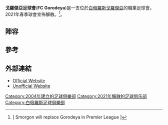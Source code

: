 {{Infobox football club
| clubname   = 戈羅傑亞足球會
| image      = <!-- 檔案不存在 [[File:FCGorodeya.png|File:FCGorodeya.png]] ，可從英文維基百科取得 -->
| fullname   = Football Club Gorodeya
| nickname   = 
| shortname  = 
| founded    = {{Start date and years ago|df=yes|2004}}
| dissolved  = 
| ground     = Gorodeya Stadium
| capacity   = 1,020
| chrtitle   = President
| chairman   = Aleksandr Marchenko
| mgrtitle   = Head Coach
| manager    = [[Sergey_Yaromko|Sergey Yaromko]]
| league     = [[白俄羅斯足球超級聯賽|白俄羅斯足球超級聯賽]]
| season     = 2018
| position   = [[白俄羅斯足球甲級聯賽|白俄羅斯足球甲級聯賽]], 9 (升級)
| pattern_la1= |pattern_b1=_mar12T |pattern_ra1= |pattern_sh1=_adidaswhite
| leftarm1=008000 |body1= |rightarm1=008000 |shorts1=008000 |socks1=008000
| pattern_la2=_shoulder_stripes_white_shirt |pattern_b2=_shoulder_stripes_green_stripes |pattern_ra2=_shoulder_stripes_white_shirt |pattern_sh2=_adidasonwhite
| leftarm2=008000 |body2=FFFFFF |rightarm2=008000 |shorts2=008000 |socks2=
}}

'''戈羅傑亞足球會'''('''FC Gorodeya''')是一支位於[[白俄羅斯|白俄羅斯]][[戈羅傑亞|戈羅傑亞]]的職業足球會。2021年春季球會宣佈解散。<ref>[{{Cite web |url=https://football.by/news/148619.html |title=Smorgon will replace Gorodeya in Premier League {{in lang|ru}} |access-date=2022-04-15 |archive-date=2022-03-04 |archive-url=https://web.archive.org/web/20220304121843/https://football.by/news/148619.html }} Smorgon will replace Gorodeya in Premier League {{in lang|ru}}]</ref>。

==陣容==
{{updated|2016年1月}}
{{Fs start}}
{{Fs player|no=1|name=[[Simas_Skinderis|Simas Skinderis]]|nat=LTU|pos=GK}}
{{Fs player|no=2|name=[[Filipp_Polyakov|Filipp Polyakov]]|nat=BLR|pos=DF}}
{{Fs player|no=3|name=[[Ruslan_Yudenkov|Ruslan Yudenkov]]|nat=BLR|pos=MF}}
{{Fs player|no=4|name=[[Yury_Valavik|Yury Valavik]]|nat=BLR|pos=MF}}
{{Fs player|no=7|name=[[Anton_Saroka|Anton Saroka]]|nat=BLR|pos=FW}}
{{Fs player|no=8|name=[[Vyachaslaw_Yaraslawski|Vyachaslaw Yaraslawski]]|nat=BLR|pos=DF}}
{{Fs player|no=10|name=[[Dzmitry_Lebedzew|Dzmitry Lebedzew]]|nat=BLR|pos=MF}}
{{Fs player|no=11|name=[[Mikhail_Kolyadko|Mikhail Kolyadko]]|nat=BLR|pos=MF}}
{{Fs player|no=13|name=[[Ihar_Maltsaw|Ihar Maltsaw]]|nat=BLR|pos=DF}}
{{Fs player|no=14|name=[[Yevgeniy_Shidlovskiy|Yevgeniy Shidlovskiy]]|nat=BLR|pos=FW}}
{{Fs player|no=16|name=[[Vladimir_Pyatigorets|Vladimir Pyatigorets]]|nat=BLR|pos=GK}}
{{Fs player|no=19|name=[[Alyaksey_Khaletski|Alyaksey Khaletski]]|nat=BLR|pos=MF}}
{{Fs player|no=20|name=[[Alyaksey_Martynets|Alyaksey Martynets]]|nat=BLR|pos=MF}}
{{Fs mid}}
{{Fs player|no=21|name=[[Kiril_Pavlyuchek|Kiril Pavlyuchek]]|nat=BLR|pos=DF}}
{{Fs player|no=22|name=[[Ignat_Dostanko|Ignat Dostanko]]|nat=BLR|pos=GK}}
{{Fs player|no=23|name=[[Illya_Kalpachuk|Illya Kalpachuk]]|nat=BLR|pos=DF}}
{{Fs player|no=25|name=[[Alyaksey_Pyatrow|Alyaksey Pyatrow]]|nat=BLR|pos=FW}}
{{Fs player|no=26|name=[[Ihar_Makaraw|Ihar Makaraw]]|nat=BLR|pos=MF}}
{{Fs player|no=29|name=[[Vladislav_Zavadskiy|Vladislav Zavadskiy]]|nat=BLR|pos=FW}}
{{Fs player|no=32|name=[[Andrey_Lyasyuk|Andrey Lyasyuk]]|nat=BLR|pos=FW}}
{{Fs player|no=38|name=[[Dzmitry_Kowb|Dzmitry Kowb]]|nat=BLR|pos=FW}}
{{Fs player|no=77|name=[[Artur_Kats|Artur Kats]]|nat=BLR|pos=MF}}
{{Fs player|no=  |name=[[Artem_Gomelko|Artem Gomelko]]|nat=BLR|pos=GK}}
{{Fs player|no=  |name=[[Pavel_Plaskonny|Pavel Plaskonny]]|nat=BLR|pos=DF}}
{{Fs player|no=  |name=[[Oleksiy_Tupchiy|Oleksiy Tupchiy]]|nat=UKR|pos=MF}}
{{Fs player|no=  |name=[[Syarhey_Usenya|Syarhey Usenya]]|nat=BLR|pos=DF}}
{{Fs end}}


==參考==
{{Reflist}}

==外部連結==
*[http://fcgorodeya.by Official Website] {{Wayback|url=http://fcgorodeya.by/ |date=20140421095613 }} {{ru icon}}
*[http://kick-off.by/gorodeya/index.htm Unofficial Website] {{Wayback|url=http://kick-off.by/gorodeya/index.htm |date=20191019020800 }} {{ru icon}}

[[Category:2004年建立的足球俱樂部|Category:2004年建立的足球俱樂部]]
[[Category:2021年解散的足球俱乐部|Category:2021年解散的足球俱乐部]]
[[Category:白俄羅斯足球俱樂部|Category:白俄羅斯足球俱樂部]]
